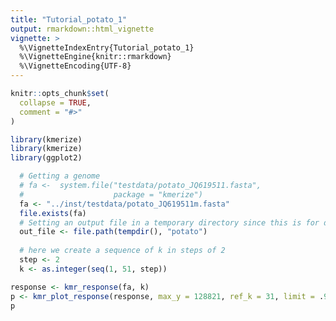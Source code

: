 ```yaml
---
title: "Tutorial_potato_1"
output: rmarkdown::html_vignette
vignette: >
  %\VignetteIndexEntry{Tutorial_potato_1}
  %\VignetteEngine{knitr::rmarkdown}
  %\VignetteEncoding{UTF-8}
---
```


```r
knitr::opts_chunk$set(
  collapse = TRUE,
  comment = "#>"
)
```

```r
library(kmerize)
library(kmerize)
library(ggplot2)
```



```r
  # Getting a genome
  # fa <-  system.file("testdata/potato_JQ619511.fasta", 
  #                    package = "kmerize")
  fa <- "../inst/testdata/potato_JQ619511m.fasta"
  file.exists(fa)
  # Setting an output file in a temporary directory since this is for demo
  out_file <- file.path(tempdir(), "potato")
  
  # here we create a sequence of k in steps of 2
  step <- 2
  k <- as.integer(seq(1, 51, step))
```

```r
response <- kmr_response(fa, k)
p <- kmr_plot_response(response, max_y = 128821, ref_k = 31, limit = .95)
p
```